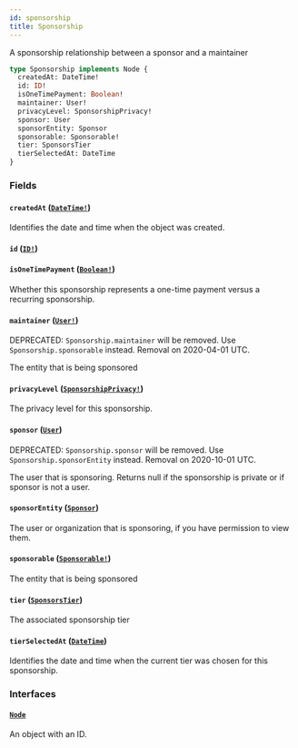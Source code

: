 ```yaml
---
id: sponsorship
title: Sponsorship
---
```


A sponsorship relationship between a sponsor and a maintainer

```graphql
type Sponsorship implements Node {
  createdAt: DateTime!
  id: ID!
  isOneTimePayment: Boolean!
  maintainer: User!
  privacyLevel: SponsorshipPrivacy!
  sponsor: User
  sponsorEntity: Sponsor
  sponsorable: Sponsorable!
  tier: SponsorsTier
  tierSelectedAt: DateTime
}
```

### Fields

#### `createdAt` ([`DateTime!`](/docs/api/scalars/date-time))

Identifies the date and time when the object was created.

#### `id` ([`ID!`](/docs/api/scalars/id))

#### `isOneTimePayment` ([`Boolean!`](/docs/api/scalars/boolean))

Whether this sponsorship represents a one-time payment versus a recurring sponsorship.

#### `maintainer` ([`User!`](/docs/api/objects/user))

<span class="badge badge--warning">DEPRECATED: `Sponsorship.maintainer` will be removed. Use `Sponsorship.sponsorable` instead. Removal on 2020-04-01 UTC.</span>

The entity that is being sponsored

#### `privacyLevel` ([`SponsorshipPrivacy!`](/docs/api/enums/sponsorship-privacy))

The privacy level for this sponsorship.

#### `sponsor` ([`User`](/docs/api/objects/user))

<span class="badge badge--warning">DEPRECATED: `Sponsorship.sponsor` will be removed. Use `Sponsorship.sponsorEntity` instead. Removal on 2020-10-01 UTC.</span>

The user that is sponsoring. Returns null if the sponsorship is private or if sponsor is not a user.

#### `sponsorEntity` ([`Sponsor`](/docs/api/unions/sponsor))

The user or organization that is sponsoring, if you have permission to view them.

#### `sponsorable` ([`Sponsorable!`](/docs/api/interfaces/sponsorable))

The entity that is being sponsored

#### `tier` ([`SponsorsTier`](/docs/api/objects/sponsors-tier))

The associated sponsorship tier

#### `tierSelectedAt` ([`DateTime`](/docs/api/scalars/date-time))

Identifies the date and time when the current tier was chosen for this sponsorship.

### Interfaces

#### [`Node`](/docs/api/interfaces/node)

An object with an ID.
